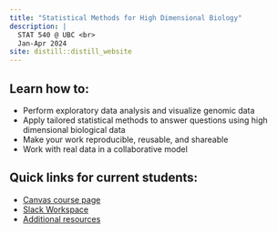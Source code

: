 ```yaml
---
title: "Statistical Methods for High Dimensional Biology"
description: |
  STAT 540 @ UBC <br>
  Jan-Apr 2024
site: distill::distill_website
---
```


## Learn how to:  
* Perform exploratory data analysis and visualize genomic data  
* Apply tailored statistical methods to answer questions using high dimensional biological data  
* Make your work reproducible, reusable, and shareable  
* Work with real data in a collaborative model  

## Quick links for current students:

* [Canvas course page](https://canvas.ubc.ca/courses/110129)
* [Slack Workspace](https://stat540students.slack.com)
* [Additional resources](syllabus.html#prerequisites-and-resources)
